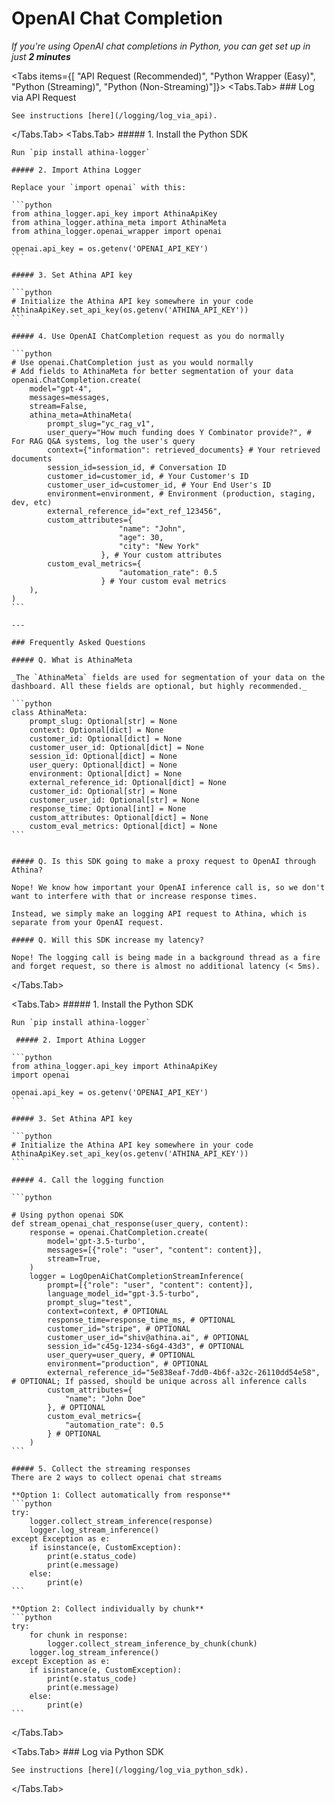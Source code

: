 
# OpenAI Chat Completion

_If you're using OpenAI chat completions in Python, you can get set up in just **2 minutes**_

<Tabs items={[ "API Request (Recommended)", "Python Wrapper (Easy)", "Python (Streaming)", "Python (Non-Streaming)"]}>
  <Tabs.Tab>
    ### Log via API Request

    See instructions [here](/logging/log_via_api).

  </Tabs.Tab>
  <Tabs.Tab>
    ##### 1. Install the Python SDK

    Run `pip install athina-logger`

    ##### 2. Import Athina Logger

    Replace your `import openai` with this:

    ```python
    from athina_logger.api_key import AthinaApiKey
    from athina_logger.athina_meta import AthinaMeta
    from athina_logger.openai_wrapper import openai

    openai.api_key = os.getenv('OPENAI_API_KEY')
    ```

    ##### 3. Set Athina API key

    ```python
    # Initialize the Athina API key somewhere in your code
    AthinaApiKey.set_api_key(os.getenv('ATHINA_API_KEY'))
    ```

    ##### 4. Use OpenAI ChatCompletion request as you do normally

    ```python
    # Use openai.ChatCompletion just as you would normally
    # Add fields to AthinaMeta for better segmentation of your data
    openai.ChatCompletion.create(
        model="gpt-4",
        messages=messages,
        stream=False,
        athina_meta=AthinaMeta(
            prompt_slug="yc_rag_v1",
            user_query="How much funding does Y Combinator provide?", # For RAG Q&A systems, log the user's query
            context={"information": retrieved_documents} # Your retrieved documents
            session_id=session_id, # Conversation ID
            customer_id=customer_id, # Your Customer's ID
            customer_user_id=customer_id, # Your End User's ID
            environment=environment, # Environment (production, staging, dev, etc)
            external_reference_id="ext_ref_123456",
            custom_attributes={
                            "name": "John",
                            "age": 30,
                            "city": "New York"
                        }, # Your custom attributes
            custom_eval_metrics={
                            "automation_rate": 0.5
                        } # Your custom eval metrics
        ),
    )
    ```

    ---

    ### Frequently Asked Questions

    ##### Q. What is AthinaMeta

    _The `AthinaMeta` fields are used for segmentation of your data on the dashboard. All these fields are optional, but highly recommended._

    ```python
    class AthinaMeta:
        prompt_slug: Optional[str] = None
        context: Optional[dict] = None
        customer_id: Optional[dict] = None
        customer_user_id: Optional[dict] = None
        session_id: Optional[dict] = None
        user_query: Optional[dict] = None
        environment: Optional[dict] = None
        external_reference_id: Optional[dict] = None
        customer_id: Optional[str] = None
        customer_user_id: Optional[str] = None
        response_time: Optional[int] = None
        custom_attributes: Optional[dict] = None
        custom_eval_metrics: Optional[dict] = None
    ```


    ##### Q. Is this SDK going to make a proxy request to OpenAI through Athina?

    Nope! We know how important your OpenAI inference call is, so we don't want to interfere with that or increase response times.

    Instead, we simply make an logging API request to Athina, which is separate from your OpenAI request.

    ##### Q. Will this SDK increase my latency?

    Nope! The logging call is being made in a background thread as a fire and forget request, so there is almost no additional latency (< 5ms).

  </Tabs.Tab>
  
  <Tabs.Tab>
    ##### 1. Install the Python SDK

    Run `pip install athina-logger`

     ##### 2. Import Athina Logger

    ```python
    from athina_logger.api_key import AthinaApiKey
    import openai

    openai.api_key = os.getenv('OPENAI_API_KEY')
    ```

    ##### 3. Set Athina API key

    ```python
    # Initialize the Athina API key somewhere in your code
    AthinaApiKey.set_api_key(os.getenv('ATHINA_API_KEY'))
    ```

    ##### 4. Call the logging function

    ```python

    # Using python openai SDK
    def stream_openai_chat_response(user_query, content):
        response = openai.ChatCompletion.create(
            model='gpt-3.5-turbo',
            messages=[{"role": "user", "content": content}],
            stream=True,
        )
        logger = LogOpenAiChatCompletionStreamInference(
            prompt=[{"role": "user", "content": content}],
            language_model_id="gpt-3.5-turbo",
            prompt_slug="test",
            context=context, # OPTIONAL
            response_time=response_time_ms, # OPTIONAL
            customer_id="stripe", # OPTIONAL
            customer_user_id="shiv@athina.ai", # OPTIONAL
            session_id="c45g-1234-s6g4-43d3", # OPTIONAL
            user_query=user_query, # OPTIONAL
            environment="production", # OPTIONAL
            external_reference_id="5e838eaf-7dd0-4b6f-a32c-26110dd54e58", # OPTIONAL; If passed, should be unique across all inference calls
            custom_attributes={
                "name": "John Doe"
            }, # OPTIONAL
            custom_eval_metrics={
                "automation_rate": 0.5
            } # OPTIONAL
        )
    ```

    ##### 5. Collect the streaming responses
    There are 2 ways to collect openai chat streams

    **Option 1: Collect automatically from response**
    ```python
    try:
        logger.collect_stream_inference(response)
        logger.log_stream_inference()
    except Exception as e:
        if isinstance(e, CustomException):
            print(e.status_code)
            print(e.message)
        else:
            print(e)
    ```

    **Option 2: Collect individually by chunk**
    ```python
    try:
        for chunk in response:
            logger.collect_stream_inference_by_chunk(chunk)
        logger.log_stream_inference()
    except Exception as e:
        if isinstance(e, CustomException):
            print(e.status_code)
            print(e.message)
        else:
            print(e)
    ```

  </Tabs.Tab>

  <Tabs.Tab>
    ### Log via Python SDK

    See instructions [here](/logging/log_via_python_sdk).

  </Tabs.Tab>

</Tabs>

